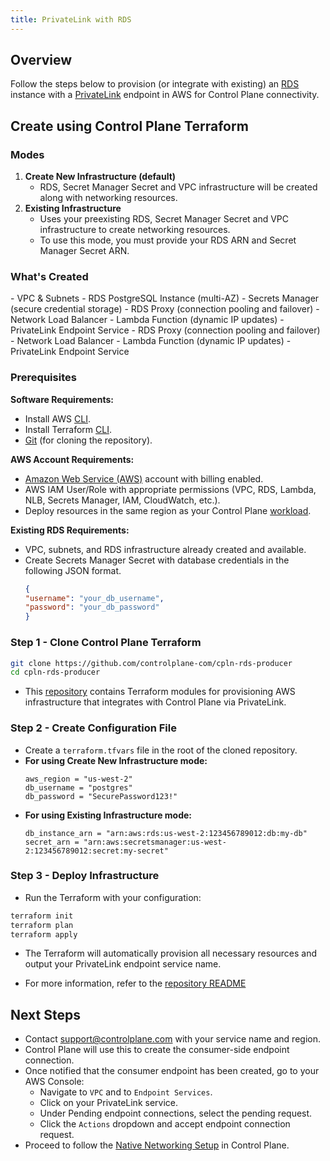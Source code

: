 ```yaml
---
title: PrivateLink with RDS
---
```


## Overview

Follow the steps below to provision (or integrate with existing) an [RDS](https://docs.aws.amazon.com/AmazonRDS/latest/UserGuide/Welcome.html) instance with a [PrivateLink](https://docs.aws.amazon.com/vpc/latest/privatelink/what-is-privatelink.html) endpoint in AWS for Control Plane connectivity.

## Create using Control Plane Terraform

### Modes
1. **Create New Infrastructure (default)**
    - RDS, Secret Manager Secret and VPC infrastructure will be created along with networking resources.
2. **Existing Infrastructure**
    - Uses your preexisting RDS, Secret Manager Secret and VPC infrastructure to create networking resources.
    - To use this mode, you must provide your RDS ARN and Secret Manager Secret ARN.

### What's Created
<Accordion title="Using Create Infrastructure Mode:">
    - VPC & Subnets
    - RDS PostgreSQL Instance (multi-AZ)
    - Secrets Manager (secure credential storage)
    - RDS Proxy (connection pooling and failover)
    - Network Load Balancer
    - Lambda Function (dynamic IP updates)
    - PrivateLink Endpoint Service
</Accordion>
<Accordion title="Using Existing Infrastructure Mode:">
    - RDS Proxy (connection pooling and failover)
    - Network Load Balancer
    - Lambda Function (dynamic IP updates)
    - PrivateLink Endpoint Service
</Accordion>

### Prerequisites

**Software Requirements:**
- Install AWS [CLI](https://aws.amazon.com/cli/).
- Install Terraform [CLI](https://developer.hashicorp.com/terraform).
- [Git](https://git-scm.com/) (for cloning the repository).

**AWS Account Requirements:**
- [Amazon Web Service (AWS)](https://aws.amazon.com/) account with billing enabled.
- AWS IAM User/Role with appropriate permissions (VPC, RDS, Lambda, NLB, Secrets Manager, IAM, CloudWatch, etc.).
- Deploy resources in the same region as your Control Plane [workload](/concepts/workload).

**Existing RDS Requirements:**
- VPC, subnets, and RDS infrastructure already created and available.
- Create Secrets Manager Secret with database credentials in the following JSON format.
    ```JSON
    {
    "username": "your_db_username",
    "password": "your_db_password"
    }
    ```

### Step 1 - Clone Control Plane Terraform
```bash
git clone https://github.com/controlplane-com/cpln-rds-producer
cd cpln-rds-producer
```
- This [repository](https://github.com/controlplane-com/cpln-rds-producer) contains Terraform modules for provisioning AWS infrastructure that integrates with Control Plane via PrivateLink.

### Step 2 - Create Configuration File
- Create a `terraform.tfvars` file in the root of the cloned repository.
- **For using Create New Infrastructure mode:**
    ```hcl terraform.tfvars
    aws_region = "us-west-2"
    db_username = "postgres"
    db_password = "SecurePassword123!"
    ```
- **For using Existing Infrastructure mode:**
    ```hcl terraform.tfvars
    db_instance_arn = "arn:aws:rds:us-west-2:123456789012:db:my-db"
    secret_arn = "arn:aws:secretsmanager:us-west-2:123456789012:secret:my-secret"
    ```

### Step 3 - Deploy Infrastructure
- Run the Terraform with your configuration:
```bash
terraform init
terraform plan
terraform apply
```
- The Terraform will automatically provision all necessary resources and output your PrivateLink endpoint service name.

- For more information, refer to the [repository README](https://github.com/controlplane-com/cpln-rds-producer#control-plane-rds-producer-terraform-modules)

## Next Steps
- Contact <a href="mailto:support@controlplane.com">support@controlplane.com</a> with your service name and region.
- Control Plane will use this to create the consumer-side endpoint connection.
- Once notified that the consumer endpoint has been created, go to your AWS Console:
    - Navigate to `VPC` and to `Endpoint Services`.
    - Click on your PrivateLink service.
    - Under Pending endpoint connections, select the pending request.
    - Click the `Actions` dropdown and accept endpoint connection request.
- Proceed to follow the [Native Networking Setup](/guides/native-networking/native-networking-setup) in Control Plane.